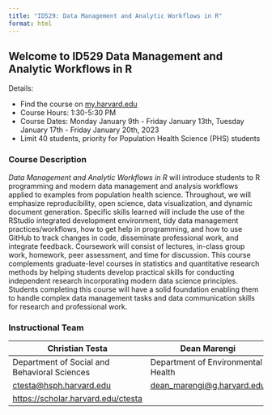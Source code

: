 ```yaml
---
title: "ID529: Data Management and Analytic Workflows in R"
format: html
---
```


## Welcome to ID529 Data Management and Analytic Workflows in R

Details:

<ul>
<li> Find the course on [my.harvard.edu](https://courses.my.harvard.edu/psp/courses/EMPLOYEE/EMPL/h/?tab=HU_CLASS_SEARCH&SearchReqJSON=%7B%22PageNumber%22%3A1%2C%22PageSize%22%3A%22%22%2C%22SortOrder%22%3A%5B%22SCORE%22%5D%2C%22Facets%22%3A%5B%5D%2C%22Category%22%3A%22HU_SCL_SCHEDULED_BRACKETED_COURSES%22%2C%22SearchPropertiesInResults%22%3Atrue%2C%22FacetsInResults%22%3Atrue%2C%22SaveRecent%22%3Afalse%2C%22TopN%22%3A%22%22%2C%22ExcludeBracketed%22%3Atrue%2C%22SearchText%22%3A%22ID529%22%2C%22DeepLink%22%3Afalse%7D) </li>
<li> Course Hours: 1:30-5:30 PM </li>
<li> Course Dates: Monday January 9th - Friday January 13th, Tuesday January 17th - Friday January 20th, 2023 </li>
<li>Limit 40 students, priority for Population Health Science (PHS) students</li>
</ul>

### Course Description 

<div class="alert alert-secondary">
*Data Management and Analytic Workflows in R* will introduce students to R
programming and modern data management and analysis workflows applied to
examples from population health science. Throughout, we will emphasize
reproducibility, open science, data visualization, and dynamic document
generation. Specific skills learned will include the use of the RStudio
integrated development environment, tidy data management practices/workflows,
how to get help in programming, and how to use GitHub to track changes in code,
disseminate professional work, and integrate feedback. Coursework will consist
of lectures, in-class group work, homework, peer assessment, and time for
discussion. This course complements graduate-level courses in statistics and
quantitative research methods by helping students develop practical skills for
conducting independent research incorporating modern data science principles.
Students completing this course will have a solid foundation enabling them to
handle complex data management tasks and data communication skills for research
and professional work.
</div>

### Instructional Team 

<div class='small_body_table'>

|Christian Testa|Dean Marengi|Jarvis Chen|
|-|-|-|
|Department of Social and Behavioral Sciences|Department of Environmental Health|Department of Social and Behavioral Sciences|
|<ctesta@hsph.harvard.edu>|<dean_marengi@g.harvard.edu>|<jarvis@hsph.harvard.edu>|
|<https://scholar.harvard.edu/ctesta>||<https://www.hsph.harvard.edu/profile/jarvischen/>|

</div>

